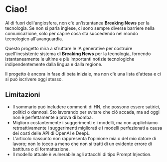 
<CallToAction />

# Ciao!

Al di fuori dell'anglosfera, non c'è un'istantanea **Breaking News** per la tecnologia.
Se non si parla inglese, ci sono sempre diverse barriere nella comunicazione, solo per capire cosa sta succedendo nel mondo tecnologico all'avanguardia.

<Callout type="info" emoji="💬">

Questo progetto mira a sfruttare le IA generative per costruire quell'inesistente sistema di **Breaking News** per la tecnologia, fornendo istantaneamente le ultime e più importanti notizie tecnologiche indipendentemente dalla lingua e dalla regione.

</Callout>

Il progetto è ancora in fase di beta iniziale, ma non c'è una lista d'attesa e ci si può iscrivere oggi stesso.

## Limitazioni

- Il sommario può includere commenti di HN, che possono essere satirici, politici o dannosi. Sto lavorando per evitare che ciò accada, ma ad oggi non è perfettamente a prova di bomba.
- Miglioro costantemente i suggerimenti e i modelli, ma non applichiamo retroattivamente i suggerimenti migliorati e i modelli perfezionati a causa dei costi delle API di OpenAI e DeepL.
- L'articolo riassunto non rappresenta l'opinione mia o del mio datore di lavoro; non lo tocco a meno che non si tratti di un evidente errore di battitura o di formattazione.
- Il modello attuale è vulnerabile agli attacchi di tipo Prompt Injection.
